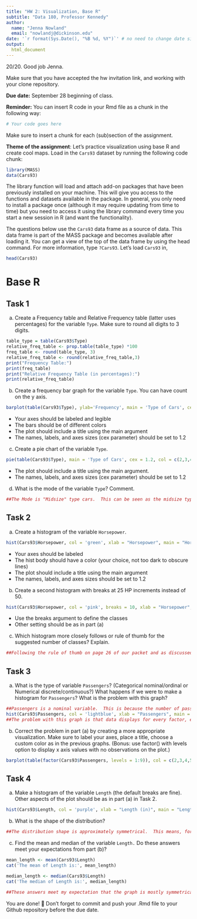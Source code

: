 ```yaml
---
title: "HW 2: Visualization, Base R"
subtitle: "Data 180, Professor Kennedy"
author: 
  name: "Jenna Nowland"
  email: "nowlandj@dickinson.edu"
date: '`r format(Sys.Date(), "%B %d, %Y")`' # no need to change date since this line grabs today's date
output: 
  html_document
---
```

20/20. Good job Jenna.

Make sure that you have accepted the hw invitation link, and working with your clone repository.

**Due date:** September 28 beginning of class.

**Reminder:** You can insert R code in your Rmd file as a chunk in the following way:
```r
# Your code goes here
```
Make sure to insert a chunk for each (sub)section of the assignment.

**Theme of the assignment**: Let's practice visualization using base R and create cool maps. Load in the `Cars93` dataset by running the following code chunk:

```r
library(MASS)
data(Cars93)
```

The library function will load and attach add-on packages that have been previously installed on your machine. This will give you access to the functions and datasets available in the package. In general, you only need to install a package once (although it may require updating from time to time) but you need to access it using the library command every time you start a new session in R (and want the functionality). 

The questions below use the `Cars93` data frame as a source of data. This data frame is part of the MASS package and becomes available after loading it. You can get a view of the top of the data frame by using the head command. For more information, type `?Cars93`. Let's load `Cars93` in,
```r
head(Cars93)
```

# Base R
## Task 1
a) Create a Frequency table and Relative Frequency table (latter uses percentages) for the variable `Type`. Make sure to round all digits to 3 digits.
```r
table_type = table(Cars93$Type)
relative_freq_table <- prop.table(table_type) *100
freq_table <- round(table_type, 3)
relative_freq_table <- round(relative_freq_table,3)
print("Frequency Table:")
print(freq_table)
print("Relative Frequency Table (in percentages):")
print(relative_freq_table)
```
b) Create a frequency bar graph for the variable `Type`. You can have count on the y axis.
```r
barplot(table(Cars93$Type), ylab='Frequency', main = 'Type of Cars', cex.lab = 1.2, cex.axis = 1.2, col = c(2,3,4,5,6,7))
```

*	Your axes should be labeled and legible
*	The bars should be of different colors
*	The plot should include a title using the main argument
*	The names, labels, and axes sizes (cex parameter) should be set to 1.2

c) Create a pie chart of the variable `Type`.
```r
pie(table(Cars93$Type), main = 'Type of Cars', cex = 1.2, col = c(2,3,4,5,6,7))
```

* The plot should include a title using the main argument.
*	The names, labels, and axes sizes (cex parameter) should be set to 1.2

d) What is the mode of the variable `Type`? Comment.
```r
##The Mode is "Midsize" type cars.  This can be seen as the midsize type car has the most frequency out of all the other models, making it the mode.
```

## Task 2 
a) Create a histogram of the variable `Horsepower`.
```r
hist(Cars93$Horsepower, col = 'green', xlab = "Horsepower", main = "Horsepower in Cars", cex.lab=1.2,cex.axis=1.2)
```

*	Your axes should be labeled
*	The hist body should have a color (your choice, not too dark to obscure lines) 
*	The plot should include a title using the main argument
*	The names, labels, and axes sizes should be set to 1.2

b) Create a second histogram with breaks at 25 HP increments instead of 50.
```r
hist(Cars93$Horsepower, col = 'pink', breaks = 10, xlab = "Horsepower", main = "Horsepower in Cars", cex.lab=1.2,cex.axis=1.2)
```

* Use the breaks argument to define the classes
* Other setting should be as in part (a)

c) Which histogram more closely follows or rule of thumb for the suggested number of classes? Explain.
```r
##Following the rule of thumb on page 26 of our packet and as discussed in class, the first histogram is better when considering the breaks.  The rule of thumb is that the square root of the number of units is a good approximation for the number of classes.  The second histogram has too many classes.  In this case, a histogram with about 10 classes is best.
```


## Task 3 
a) What is the type of variable `Passengers`? (Categorical nominal/ordinal or Numerical discrete/continuous?) What happens if we were to make a histogram for `Passengers`? What is the problem with this graph?
```r
##Passengers is a nominal variable.  This is because the number of passengers allowed in a car is a quantitative value.  Additionally, the nominal variable also discrete since the values must be whole, but can also be listed.
hist(Cars93$Passengers, col = 'lightblue', xlab = "Passengers", main = "Passengers allowed in the Cars", cex.lab=1.2,cex.axis=1.2)
##The problem with this graph is that data displays for every factor, even for those that have no frequency.  For example, it seems that there are entries of cars with three passengers, but there is not.
```

b) Correct the problem in part (a) by creating a more appropriate visualization. Make sure to label your axes, place a title, choose a custom color as in the previous graphs. (Bonus: use factor() with levels option to display x axis values with no observations on the plot.)
```r
barplot(table(factor(Cars93$Passengers, levels = 1:9)), col = c(2,3,4,5,6,7), xlab = "Number of Passengers", main = "Passengers allowed in the Cars", cex.lab=1.2,cex.axis=1.2)
```

## Task 4 
a) Make a histogram of the variable `Length` (the default breaks are fine). Other aspects of the plot should be as in part (a) in Task 2.
```r
hist(Cars93$Length, col = 'purple', xlab = "Length (in)", main = "Length of Cars", cex.lab=1.2,cex.axis=1.2)
```

b) What is the shape of the distribution?
```r
##The distribution shape is approximately symmetrical.  This means, for the most part, the data looks like a mirror image with the center.
```

c) Find the mean and median of the variable `Length.` Do these answers meet your expectations from part (b)?
```r
mean_length <- mean(Cars93$Length)
cat('The mean of Length is:', mean_length)

median_length <- median(Cars93$Length)
cat('The median of Length is:', median_length)

##These answers meet my expectation that the graph is mostly symmetrical.  This can be seen through the fact that the mean and median are both approximately 183.  This means that the mean, which can be skewed/influenced by the data is centered with the median. 
```

You are done! 🏁 Don't forget to commit and push your .Rmd file to your Github repository before the due date.



